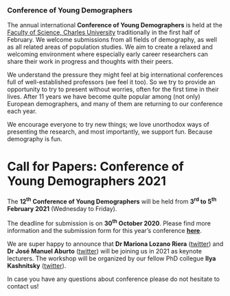 ### Conference of Young Demographers
The annual international **Conference of Young Demographers** is held at the [Faculty of Science, Charles University](https://www.natur.cuni.cz/eng) traditionally in the first half of February. We welcome submissions from all fields of demography, as well as all related areas of population studies. We aim to create a relaxed and welcoming environment where especially early career researchers can share their work in progress and thoughts with their peers.

We understand the pressure they might feel at big international conferences full of well-established professors (we feel it too). So we try to provide an opportunity to try to present without worries, often for the first time in their lives. After 11 years we have become quite popular among (not only) European demographers, and many of them are returning to our conference each year. 

We encourage everyone to try new things; we love unorthodox ways of presenting the research, and most importantly, we support fun. Because demography is fun. 

# Call for Papers: Conference of Young Demographers 2021
The **12^th^ Conference of Young Demographers** will be held from **3^rd^ to 5^th^ February 2021** (Wednesday to Friday).

The deadline for submission is on **30^th^ October 2020**. 
Please find more information and the submission form for this year's conference **[here](https://bit.ly/3bmNGEw)**.

We are super happy to announce that **Dr Mariona Lozano Riera** ([twitter](https://twitter.com/marionleitz)) and **Dr José Manuel Aburto** ([twitter](https://twitter.com/jm_aburto)) will be joining us in 2021 as keynote lecturers. The workshop will be organized by our fellow PhD collegue **Ilya Kashnitsky** ([twitter](https://twitter.com/ikashnitsky)).

In case you have any questions about conference please do not hesitate to contact us!